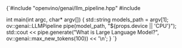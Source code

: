 
<CodeBlock language="cpp" showLineNumbers>
{`#include "openvino/genai/llm_pipeline.hpp"
#include <iostream>

int main(int argc, char* argv[]) {
    std::string models_path = argv[1];
    ov::genai::LLMPipeline pipe(model_path, "${props.device || 'CPU'}");
    std::cout << pipe.generate("What is Large Language Model?", ov::genai::max_new_tokens(100)) << '\\n';
}
`}
</CodeBlock>
